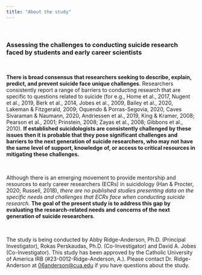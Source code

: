 ```yaml
---
title: "About the study"
---
```


<br>

### **Assessing the challenges to conducting suicide research faced by students and early career scientists**

<br>

**There is broad consensus that researchers seeking to describe, explain, predict, and prevent suicide face unique challenges**. Researchers consistently report a range of barriers to conducting research that are specific to questions related to suicide (for e.g., Home et al., 2017, Nugent et al., 2019, Berk et al., 2014, Jobes et al., 2009, Bailey et al., 2020, Lakeman & Fitzgerald, 2009; Oquendo & Porras-Segovia, 2020, Caves Sivaraman & Naumann, 2020, Andriessen et al., 2019, King & Kramer, 2008; Pearson et al., 2001; Prinstein, 2008; Zayas et al., 2008; Gibbons et al., 2010). **If established suicidologists are consistently challenged by these issues then it is probable that they pose significant challenges and barriers to the next generation of suicide researchers, who may not have the same level of support, knowledge of, or access to critical resources in mitigating these challenges.**

<br>

Although there is an emerging movement to provide mentorship and resources to early career researchers (ECRs) in suicidology (Han & Procter, 2020; Russell, 2018), *there are no published studies presenting data on the specific needs and challenges that ECRs face when conducting suicide research.* **The goal of the present study is to address this gap by evaluating the research-related needs and concerns of the next generation of suicide researchers**.

<br>

The study is being conducted by Abby Ridge-Anderson, Ph.D. (Principal Investigator), Rokas Perskaudas, Ph.D. (Co-Investigator) and David A. Jobes (Co-Investigator). This study has been approved by the Catholic University of America IRB (#23-0012-Ridge-Anderson, A.). Please contact Dr. Ridge-Anderson at [06anderson\@cua.edu](mailto:06anderson@cua.edu){.email} if you have questions about the study.
